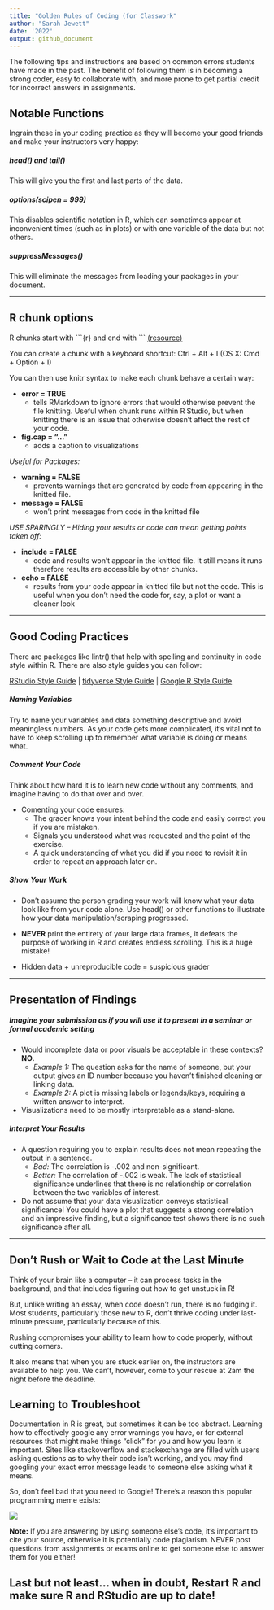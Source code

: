 ```yaml
---
title: "Golden Rules of Coding (for Classwork"
author: "Sarah Jewett"
date: '2022'
output: github_document
---
```


The following tips and instructions are based on common errors students have made in the past. The benefit of following them is in becoming a strong coder, easy to collaborate with, and more prone to get partial credit for incorrect answers in assignments.  

## Notable Functions

Ingrain these in your coding practice as they will become your good friends and make your instructors very happy:

##### head() and tail()

This will give you the first and last parts of the data.

##### options(scipen = 999)

This disables scientific notation in R, which can sometimes appear at inconvenient times (such as in plots) or with one variable of the data but not others. 

##### suppressMessages()

This will eliminate the messages from loading your packages in your document. 

------------------------

## R chunk options 

R chunks start with \```{r} and end with \``` [(resource)](https://rmarkdown.rstudio.com/lesson-3.html)

You can create a chunk with a keyboard shortcut: Ctrl + Alt + I (OS X: Cmd + Option + I) 

You can then use knitr syntax to make each chunk behave a certain way:

* **error = TRUE** 
  + tells RMarkdown to ignore errors that would otherwise prevent the file knitting. Useful when chunk runs within R Studio, but when knitting there is an issue that otherwise doesn't affect the rest of your code.

* **fig.cap = "..."** 
  + adds a caption to visualizations 
  
*Useful for Packages:*

* **warning = FALSE** 
  + prevents warnings that are generated by code from appearing in the knitted file. 
  
* **message = FALSE** 
  + won't print messages from code in the knitted file
   
*USE SPARINGLY -- Hiding your results or code can mean getting points taken off:*

* **include = FALSE **
  + code and results won't appear in the knitted file. It still means it runs therefore results are accessible by other chunks. 

* **echo = FALSE** 
  + results from your code appear in knitted file but not the code. This is useful when you don't need the code for, say, a plot or want a cleaner look

------------------------

## Good Coding Practices

There are packages like lintr() that help with spelling and continuity in code style within R. 
There are also style guides you can follow:

[RStudio Style Guide](https://rstudio-pubs-static.s3.amazonaws.com/390511_286f47c578694d3dbd35b6a71f3af4d6.html)    |    [tidyverse Style Guide](https://style.tidyverse.org)    |    [Google R Style Guide](https://google.github.io/styleguide/Rguide.html)


##### Naming Variables

Try to name your variables and data something descriptive and avoid meaningless numbers. As your code gets more complicated, it's vital not to have to keep scrolling up to remember what variable is doing or means what. 


##### Comment Your Code

Think about how hard it is to learn new code without any comments, and imagine having to do that over and over. 

  * Comenting your code ensures:
    + The grader knows your intent behind the code and easily correct you if you are mistaken. 
    + Signals you understood what was requested and the point of the exercise.
    + A quick understanding of what you did if you need to revisit it in order to repeat an approach later on. 




##### Show Your Work

  * Don’t assume the person grading your work will know what your data look like from your code alone. Use head() or other functions to illustrate how your data manipulation/scraping progressed. 
  
  * **NEVER** print the entirety of your large data frames, it defeats the purpose of working in R and creates endless scrolling. This is a huge mistake!
  
  * Hidden data + unreproducible code = suspicious grader
  

------------------------

## Presentation of Findings

##### Imagine your submission as if you will use it to present in a seminar or formal academic setting
       
  * Would incomplete data or poor visuals be acceptable in these contexts? **NO.**
      + *Example 1:* The question asks for the name of someone, but your output gives an ID number because you haven’t finished cleaning or linking data. 
      + *Example 2:* A plot is missing labels or legends/keys, requiring a written answer to interpret. 
  * Visualizations need to be mostly interpretable as a stand-alone.  

 

##### Interpret Your Results

  * A question requiring you to explain results does not mean repeating the output in a sentence.
      + *Bad:* The correlation is -.002 and non-significant.
      + *Better: *The correlation of -.002 is weak. The lack of statistical significance underlines that there is no relationship or correlation between the two variables of interest.
      
  * Do not assume that your data visualization conveys statistical significance! You could have a plot that suggests a strong correlation and an impressive finding, but a significance test shows there is no such significance after all. 

------------------------
## Don't Rush or Wait to Code at the Last Minute

Think of your brain like a computer -- it can process tasks in the background, and that includes figuring out how to get unstuck in R!

But, unlike writing an essay, when code doesn't run, there is no fudging it. Most students, particularly those new to R, don't thrive coding under last-minute pressure, particularly because of this. 

Rushing compromises your ability to learn how to code properly, without cutting corners. 

It also means that when you are stuck earlier on, the instructors are available to help you. We can't, however, come to your rescue at 2am the night before the deadline. 

## Learning to Troubleshoot

Documentation in R is great, but sometimes it can be too abstract. Learning how to effectively google any error warnings you have, or for external resources that might make things "click" for you and how you learn is important. Sites like stackoverflow and stackexchange are filled with users asking questions as to why their code isn't working, and you may find googling your exact error message leads to someone else asking what it means. 

So, don't feel bad that you need to Google! There's a reason this popular programming meme exists:

![](images/meme.png)

**Note:** If you are answering by using someone else's code, it's important to cite your source, otherwise it is potentially code plagiarism. 
NEVER post questions from assignments or exams online to get someone else to answer them for you either! 


## Last but not least... when in doubt, Restart R and make sure R and RStudio are up to date!
